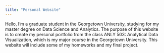 ```yaml
---
title: "Personal Website"
---
```


Hello, I’m a graduate student in the Georgetown University, studying for my master degree on Data Science and Analytics. The purpose of this website is to create my personal portfolio from the class ANLY 503: Analytical Data Visualization, which is my major course in the Georgetown University. This website will include some of my homeworks and my final project.